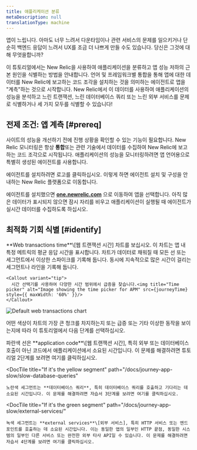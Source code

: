 ```yaml
---
title: 애플리케이션 분류
metaDescription: null
translationType: machine
---
```



앱이 느립니다. 아마도 너무 느려서 다운타임이나 관련 서비스의 문제를 일으키거나 단순히 백엔드 응답이 느려서 UX를 조금 더 나쁘게 만들 수도 있습니다. 당신은 그것에 대해 무엇을합니까?

이 튜토리얼에서는 New Relic을 사용하여 애플리케이션을 분류하고 앱 성능 저하의 근본 원인을 식별하는 방법을 안내합니다. 언어 및 프레임워크별 통합을 통해 앱에 대한 데이터를 New Relic에 보고하는 코드 조각을 설치하는 것을 의미하는 에이전트로 앱을 "계측"하는 것으로 시작합니다. New Relic에서 이 데이터를 사용하여 애플리케이션의 성능을 분석하고 느린 트랜잭션, 느린 데이터베이스 쿼리 또는 느린 외부 서비스를 문제로 식별하거나 세 가지 모두를 식별할 수 있습니다!

## 전제 조건: 앱 계측 [#prereq]

사이트의 성능을 개선하기 전에 진행 상황을 확인할 수 있는 기능이 필요합니다. New Relic 모니터링은 항상 **통합**또는 관련 기술에서 데이터를 수집하여 New Relic에 보고하는 코드 조각으로 시작됩니다. 애플리케이션의 성능을 모니터링하려면 앱 언어용으로 특별히 생성된 에이전트를 사용합니다.

에이전트를 설치하려면 로고를 클릭하십시오. 이렇게 하면 에이전트 설치 및 구성을 안내하는 New Relic 플랫폼으로 이동합니다.

<TechTileGrid>
  <TechTile
    name="Go agent"
    icon="logo-go"
    to="https://one.newrelic.com/nr1-core?state=985d4005-ba90-a8c7-1da1-2af34539b03b"
  />

  <TechTile
    name="Java agent"
    icon="logo-java"
    to="https://one.newrelic.com/nr1-core?state=80d18bcb-4919-1fcb-2b77-9406838eb916"
  />

  <TechTile
    name=".NET agent"
    icon="logo-dotnet"
    to="https://one.newrelic.com/nr1-core?state=30e93090-6dfa-6b70-8e75-472f54414355"
  />

  <TechTile
    name="Node.js agent"
    icon="logo-nodejs"
    to="https://one.newrelic.com/marketplace/install-data-source?state=be2e62fa-cc3b-c428-27c4-8d662c9e80a1"
  />

  <TechTile
    name="PHP agent"
    icon="logo-php"
    to="https://one.newrelic.com/nr1-core?state=aa633b41-72d4-009c-3abf-55dcf64894fe"
  />

  <TechTile
    name="Python agent"
    icon="logo-python"
    to="https://one.newrelic.com/nr1-core?state=20fda75b-58fb-a92a-f9e1-7b052035c6e8"
  />

  <TechTile
    name="Ruby agent"
    icon="logo-ruby"
    to="https://one.newrelic.com/nr1-core?state=d69143ab-605c-579b-25bf-cc6e5fee5b80"
  />
</TechTileGrid>

에이전트를 설치했으면 **[one.newrelic.com](https://one.newrelic.com/nr1-core?filters=(domain%3D'APM'ANDtype%3D'APPLICATION'))** 으로 이동하여 앱을 선택합니다. 아직 많은 데이터가 표시되지 않으면 잠시 자리를 비우고 애플리케이션이 실행될 때 에이전트가 실시간 데이터를 수집하도록 하십시오.

## 최적화 기회 식별 [#identify]

<SideBySide>
  <Side>
    **Web transactions time**\[웹 트랜잭션 시간] 차트를 보십시오. 이 차트는 앱 내 특정 메트릭의 평균 응답 시간을 표시합니다. 차트가 데이터로 채워질 때 모든 선 또는 세그먼트에서 이상한 스파이크를 기록해 둡니다. 동시에 지속적으로 많은 시간이 걸리는 세그먼트나 라인을 기록해 둡니다.

    <Callout variant="tip">
      시간 선택기를 사용하여 다양한 시간 범위에서 급증을 찾습니다.<img title="Time picker" alt="Image showing the time picker for APM" src={journeyTime} style={{ maxWidth: '60%' }}/>
    </Callout>
  </Side>

  <Side>
    <img
      title="Default web transactions chart"
      alt="Default web transactions chart"
      src={journeyWebTrans}
    />
  </Side>
</SideBySide>

어떤 색상이 차트의 가장 큰 청크를 차지하는지 또는 급증 또는 기타 이상한 동작을 보이는지에 따라 이 튜토리얼에서 다음 단계를 선택하십시오.

<DocTiles>
  <DocTile
    title="If it's the blue line"
    path="/docs/journey-app-slow/problematic-transactions"
  >
    파란색 선은 **application code**\[웹 트랜잭션 시간], 특히 외부 또는 데이터베이스 호출이 아닌 코드에서 애플리케이션에서 소요된 시간입니다. 이 문제를 해결하려면 튜토리얼 2단계를 보려면 여기를 클릭하십시오.
  </DocTile>

  <DocTile
    title="If it's the yellow segment"
    path="/docs/journey-app-slow/slow-database-queries"
  >
    노란색 세그먼트는 **데이터베이스 쿼리**, 특히 데이터베이스 쿼리를 호출하고 기다리는 데 소요된 시간입니다. 이 문제를 해결하려면 자습서 3단계를 보려면 여기를 클릭하십시오.
  </DocTile>

  <DocTile
    title="If it's the green segment"
    path="/docs/journey-app-slow/external-services/"
  >
    녹색 세그먼트는 **external services**\[외부 서비스], 특히 HTTP 서비스 또는 엔드포인트를 호출하는 데 소요된 시간입니다. 이는 동일한 앱의 일부인 HTTP 끝점, 동일한 시스템의 일부인 다른 서비스 또는 완전한 외부 타사 API일 수 있습니다. 이 문제를 해결하려면 자습서 4단계를 보려면 여기를 클릭하십시오.
  </DocTile>
</DocTiles>